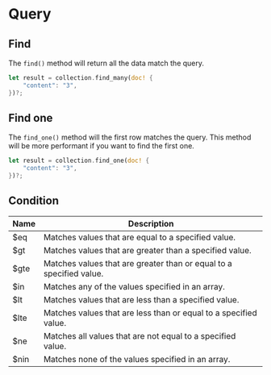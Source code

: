 # Query

## Find

The `find()` method will return all the data match the query.

```rust
let result = collection.find_many(doc! {
    "content": "3",
})?;
```

## Find one

The `find_one()` method will the first row matches the query.
This method will be more performant if you want to find the first one.

```rust
let result = collection.find_one(doc! {
    "content": "3",
})?;
```

## Condition

| Name | Description                                                         |
| ---- | ------------------------------------------------------------------- |
| $eq  | Matches values that are equal to a specified value.                 |
| $gt  | Matches values that are greater than a specified value.             |
| $gte | Matches values that are greater than or equal to a specified value. |
| $in  | Matches any of the values specified in an array.                    |
| $lt  | Matches values that are less than a specified value.                |
| $lte | Matches values that are less than or equal to a specified value.    |
| $ne  | Matches all values that are not equal to a specified value.         |
| $nin | Matches none of the values specified in an array.                   |
